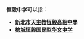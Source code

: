 '''恒毅中学'''可以指：
*'''[[新北市天主教恆毅高級中學|新北市天主教恆毅高級中學]]'''
*'''[[槟城恒毅国民型华文中学|槟城恒毅国民型华文中学]]'''
{{disambig|Cat=四字教育机构消歧义}}